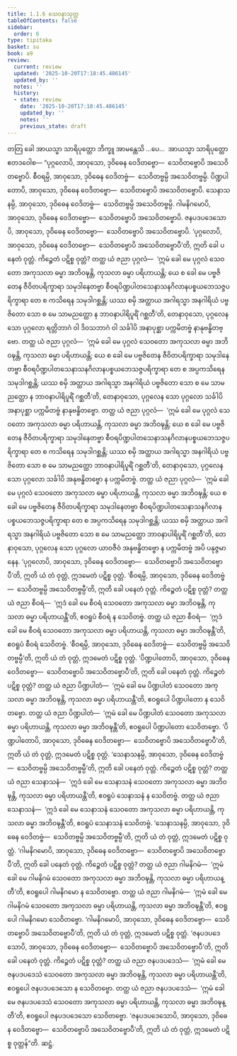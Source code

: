 ```yaml
---
title: 1.1.6 သေဝနာသုတ္တ
tableOfContents: false
sidebar:
  order: 6
type: tipitaka
basket: su
book: a9
review:
  current: review
  updated: '2025-10-20T17:18:45.486145'
  updated_by: ''
  notes: ''
  history:
  - state: review
    date: '2025-10-20T17:18:45.486145'
    updated_by: ''
    notes: ''
    previous_state: draft
---
```



<DynamicBreadcrumb />


<ReviewStatus review={frontmatter.review} showDetails={true} />

<HypothesisAnnotation frontmatter={frontmatter} />

<Division number="6" book="a9" e="ch" v="17" p="174">

<Paragraph number="60" book="a9">
တတြ ခေါ အာယသ္မာ သာရိပုတ္တော ဘိက္ခူ အာမန္တေသိ …ပေ…  အာယသ္မာ သာရိပုတ္တော ဧတဒဝေါစ—
</Paragraph>

<Paragraph number="61" book="a9">
“ပုဂ္ဂလောပိ, အာဝုသော, ဒုဝိဓေန ဝေဒိတဗ္ဗော—  သေဝိတဗ္ဗောပိ အသေဝိတဗ္ဗောပိ. စီဝရမ္ပိ, အာဝုသော, ဒုဝိဓေန ဝေဒိတဗ္ဗံ—  သေဝိတဗ္ဗမ္ပိ အသေဝိတဗ္ဗမ္ပိ. ပိဏ္ဍပါတောပိ, အာဝုသော, ဒုဝိဓေန ဝေဒိတဗ္ဗော—  သေဝိတဗ္ဗောပိ အသေဝိတဗ္ဗောပိ. သေနာသနမ္ပိ, အာဝုသော, ဒုဝိဓေန ဝေဒိတဗ္ဗံ—  သေဝိတဗ္ဗမ္ပိ အသေဝိတဗ္ဗမ္ပိ. ဂါမနိဂမောပိ, အာဝုသော, ဒုဝိဓေန ဝေဒိတဗ္ဗော—  သေဝိတဗ္ဗောပိ အသေဝိတဗ္ဗောပိ. ဇနပဒပဒေသောပိ, အာဝုသော, ဒုဝိဓေန ဝေဒိတဗ္ဗော—  သေဝိတဗ္ဗောပိ အသေဝိတဗ္ဗောပိ.
</Paragraph>

<Paragraph number="62" book="a9">
‘ပုဂ္ဂလောပိ, အာဝုသော, ဒုဝိဓေန ဝေဒိတဗ္ဗော—  သေဝိတဗ္ဗောပိ အသေဝိတဗ္ဗောပီ’တိ, ဣတိ ခေါ ပနေတံ ဝုတ္တံ. ကိဉ္စေတံ ပဋိစ္စ ဝုတ္တံ? တတ္ထ ယံ ဇညာ ပုဂ္ဂလံ—  ‘ဣမံ ခေါ မေ ပုဂ္ဂလံ သေဝတော အကုသလာ ဓမ္မာ အဘိဝဍ္ဎန္တိ, ကုသလာ ဓမ္မာ ပရိဟာယန္တိ; ယေ စ ခေါ မေ ပဗ္ဗဇိတေန ဇီဝိတပရိက္ခာရာ သမုဒါနေတဗ္ဗာ စီဝရပိဏ္ဍပါတသေနာသနဂိလာနပစ္စယဘေသဇ္ဇပရိက္ခာရာ တေ စ ကသိရေန သမုဒါဂစ္ဆန္တိ; ယဿ စမှိ အတ္ထာယ အဂါရသ္မာ အနဂါရိယံ ပဗ္ဗဇိတော သော စ မေ သာမညတ္ထော န ဘာဝနာပါရိပူရိံ ဂစ္ဆတီ’တိ, တေနာဝုသော, ပုဂ္ဂလေန သော ပုဂ္ဂလော ရတ္တိဘာဂံ ဝါ ဒိဝသဘာဂံ ဝါ သင်္ခါပိ အနာပုစ္ဆာ ပက္ကမိတဗ္ဗံ နာနုဗန္ဓိတဗ္ဗော.
</Paragraph>

<Paragraph number="63" book="a9">
တတ္ထ ယံ ဇညာ ပုဂ္ဂလံ—  ‘ဣမံ ခေါ မေ ပုဂ္ဂလံ သေဝတော အကုသလာ ဓမ္မာ အဘိဝဍ္ဎန္တိ, ကုသလာ ဓမ္မာ ပရိဟာယန္တိ; ယေ စ ခေါ မေ ပဗ္ဗဇိတေန ဇီဝိတပရိက္ခာရာ သမုဒါနေတဗ္ဗာ စီဝရပိဏ္ဍပါတသေနာသနဂိလာနပစ္စယဘေသဇ္ဇပရိက္ခာရာ တေ စ အပ္ပကသိရေန သမုဒါဂစ္ဆန္တိ; ယဿ စမှိ အတ္ထာယ အဂါရသ္မာ အနဂါရိယံ ပဗ္ဗဇိတော သော စ မေ သာမညတ္ထော န ဘာဝနာပါရိပူရိံ ဂစ္ဆတီ’တိ, တေနာဝုသော, ပုဂ္ဂလေန သော ပုဂ္ဂလော သင်္ခါပိ အနာပုစ္ဆာ ပက္ကမိတဗ္ဗံ နာနုဗန္ဓိတဗ္ဗော.
</Paragraph>

<Paragraph number="64" book="a9">
တတ္ထ ယံ ဇညာ ပုဂ္ဂလံ—  ‘ဣမံ ခေါ မေ ပုဂ္ဂလံ သေဝတော အကုသလာ ဓမ္မာ ပရိဟာယန္တိ, ကုသလာ ဓမ္မာ အဘိဝဍ္ဎန္တိ; ယေ စ ခေါ မေ ပဗ္ဗဇိတေန ဇီဝိတပရိက္ခာရာ သမုဒါနေတဗ္ဗာ စီဝရပိဏ္ဍပါတသေနာသနဂိလာနပစ္စယဘေသဇ္ဇပရိက္ခာရာ တေ စ ကသိရေန သမုဒါဂစ္ဆန္တိ; ယဿ စမှိ အတ္ထာယ အဂါရသ္မာ အနဂါရိယံ ပဗ္ဗဇိတော သော စ မေ သာမညတ္ထော ဘာဝနာပါရိပူရိံ ဂစ္ဆတီ’တိ, တေနာဝုသော, ပုဂ္ဂလေန သော ပုဂ္ဂလော သင်္ခါပိ အနုဗန္ဓိတဗ္ဗော န ပက္ကမိတဗ္ဗံ.
</Paragraph>

<Paragraph number="65" book="a9">
တတ္ထ ယံ ဇညာ ပုဂ္ဂလံ—  ‘ဣမံ ခေါ မေ ပုဂ္ဂလံ သေဝတော အကုသလာ ဓမ္မာ ပရိဟာယန္တိ, ကုသလာ ဓမ္မာ အဘိဝဍ္ဎန္တိ; ယေ စ ခေါ မေ ပဗ္ဗဇိတေန ဇီဝိတပရိက္ခာရာ သမုဒါနေတဗ္ဗာ စီဝရပိဏ္ဍပါတသေနာသနဂိလာနပစ္စယဘေသဇ္ဇပရိက္ခာရာ တေ စ အပ္ပကသိရေန သမုဒါဂစ္ဆန္တိ; ယဿ စမှိ အတ္ထာယ အဂါရသ္မာ အနဂါရိယံ ပဗ္ဗဇိတော သော စ မေ သာမညတ္ထော ဘာဝနာပါရိပူရိံ ဂစ္ဆတီ’တိ, တေနာဝုသော, ပုဂ္ဂလေန သော ပုဂ္ဂလော ယာဝဇီဝံ အနုဗန္ဓိတဗ္ဗော န ပက္ကမိတဗ္ဗံ အပိ ပနုဇ္ဇမာနေန. ‘ပုဂ္ဂလောပိ, အာဝုသော, ဒုဝိဓေန ဝေဒိတဗ္ဗော—  သေဝိတဗ္ဗောပိ အသေဝိတဗ္ဗောပီ’တိ, ဣတိ ယံ တံ ဝုတ္တံ, ဣဒမေတံ ပဋိစ္စ ဝုတ္တံ.
</Paragraph>

<Paragraph number="66" book="a9">
‘စီဝရမ္ပိ, အာဝုသော, ဒုဝိဓေန ဝေဒိတဗ္ဗံ—  သေဝိတဗ္ဗမ္ပိ အသေဝိတဗ္ဗမ္ပီ’တိ, ဣတိ ခေါ ပနေတံ ဝုတ္တံ. ကိဉ္စေတံ ပဋိစ္စ ဝုတ္တံ? တတ္ထ ယံ ဇညာ စီဝရံ—  ‘ဣဒံ ခေါ မေ စီဝရံ သေဝတော အကုသလာ ဓမ္မာ အဘိဝဍ္ဎန္တိ, ကုသလာ ဓမ္မာ ပရိဟာယန္တီ’တိ, ဧဝရူပံ စီဝရံ န သေဝိတဗ္ဗံ. တတ္ထ ယံ ဇညာ စီဝရံ—  ‘ဣဒံ ခေါ မေ စီဝရံ သေဝတော အကုသလာ ဓမ္မာ ပရိဟာယန္တိ, ကုသလာ ဓမ္မာ အဘိဝဍ္ဎန္တီ’တိ, ဧဝရူပံ စီဝရံ သေဝိတဗ္ဗံ. ‘စီဝရမ္ပိ, အာဝုသော, ဒုဝိဓေန ဝေဒိတဗ္ဗံ—  သေဝိတဗ္ဗမ္ပိ အသေဝိတဗ္ဗမ္ပီ’တိ, ဣတိ ယံ တံ ဝုတ္တံ, ဣဒမေတံ ပဋိစ္စ ဝုတ္တံ.
</Paragraph>

<Paragraph number="67" book="a9">
‘ပိဏ္ဍပါတောပိ, အာဝုသော, ဒုဝိဓေန ဝေဒိတဗ္ဗော—  သေဝိတဗ္ဗောပိ အသေဝိတဗ္ဗောပီ’တိ, ဣတိ ခေါ ပနေတံ ဝုတ္တံ. ကိဉ္စေတံ ပဋိစ္စ ဝုတ္တံ? တတ္ထ ယံ ဇညာ ပိဏ္ဍပါတံ—  ‘ဣမံ ခေါ မေ ပိဏ္ဍပါတံ သေဝတော အကုသလာ ဓမ္မာ အဘိဝဍ္ဎန္တိ, ကုသလာ ဓမ္မာ ပရိဟာယန္တီ’တိ, ဧဝရူပေါ ပိဏ္ဍပါတော န သေဝိတဗ္ဗော. တတ္ထ ယံ ဇညာ ပိဏ္ဍပါတံ—  ‘ဣမံ ခေါ မေ ပိဏ္ဍပါတံ သေဝတော အကုသလာ ဓမ္မာ ပရိဟာယန္တိ, ကုသလာ ဓမ္မာ အဘိဝဍ္ဎန္တီ’တိ, ဧဝရူပေါ ပိဏ္ဍပါတော သေဝိတဗ္ဗော. ‘ပိဏ္ဍပါတောပိ, အာဝုသော, ဒုဝိဓေန ဝေဒိတဗ္ဗော—  သေဝိတဗ္ဗောပိ အသေဝိတဗ္ဗောပီ’တိ, ဣတိ ယံ တံ ဝုတ္တံ, ဣဒမေတံ ပဋိစ္စ ဝုတ္တံ.
</Paragraph>

<Paragraph number="68" book="a9">
‘သေနာသနမ္ပိ, အာဝုသော, ဒုဝိဓေန ဝေဒိတဗ္ဗံ—  သေဝိတဗ္ဗမ္ပိ အသေဝိတဗ္ဗမ္ပီ’တိ, ဣတိ ခေါ ပနေတံ ဝုတ္တံ. ကိဉ္စေတံ ပဋိစ္စ ဝုတ္တံ? တတ္ထ ယံ ဇညာ သေနာသနံ—  ‘ဣဒံ ခေါ မေ သေနာသနံ သေဝတော အကုသလာ ဓမ္မာ အဘိဝဍ္ဎန္တိ, ကုသလာ ဓမ္မာ ပရိဟာယန္တီ’တိ, ဧဝရူပံ သေနာသနံ န သေဝိတဗ္ဗံ. တတ္ထ ယံ ဇညာ သေနာသနံ—  ‘ဣဒံ ခေါ မေ သေနာသနံ သေဝတော အကုသလာ ဓမ္မာ ပရိဟာယန္တိ, ကုသလာ ဓမ္မာ အဘိဝဍ္ဎန္တီ’တိ, ဧဝရူပံ သေနာသနံ သေဝိတဗ္ဗံ. ‘သေနာသနမ္ပိ, အာဝုသော, ဒုဝိဓေန ဝေဒိတဗ္ဗံ—  သေဝိတဗ္ဗမ္ပိ အသေဝိတဗ္ဗမ္ပီ’တိ, ဣတိ ယံ တံ ဝုတ္တံ, ဣဒမေတံ ပဋိစ္စ ဝုတ္တံ.
</Paragraph>

<Paragraph number="69" book="a9">
‘ဂါမနိဂမောပိ, အာဝုသော, ဒုဝိဓေန ဝေဒိတဗ္ဗော—  သေဝိတဗ္ဗောပိ အသေဝိတဗ္ဗောပီ’တိ, ဣတိ ခေါ ပနေတံ ဝုတ္တံ. ကိဉ္စေတံ ပဋိစ္စ ဝုတ္တံ? တတ္ထ ယံ ဇညာ ဂါမနိဂမံ—  ‘ဣမံ ခေါ မေ ဂါမနိဂမံ သေဝတော အကုသလာ ဓမ္မာ အဘိဝဍ္ဎန္တိ, ကုသလာ ဓမ္မာ ပရိဟာယန္တီ’တိ, ဧဝရူပေါ ဂါမနိဂမော န သေဝိတဗ္ဗော. တတ္ထ ယံ ဇညာ ဂါမနိဂမံ—  ‘ဣမံ ခေါ မေ ဂါမနိဂမံ သေဝတော အကုသလာ ဓမ္မာ ပရိဟာယန္တိ, ကုသလာ ဓမ္မာ အဘိဝဍ္ဎန္တီ’တိ, ဧဝရူပေါ ဂါမနိဂမော သေဝိတဗ္ဗော. ‘ဂါမနိဂမောပိ, အာဝုသော, ဒုဝိဓေန ဝေဒိတဗ္ဗော—  သေဝိတဗ္ဗောပိ အသေဝိတဗ္ဗောပီ’တိ, ဣတိ ယံ တံ ဝုတ္တံ, ဣဒမေတံ ပဋိစ္စ ဝုတ္တံ.
</Paragraph>

<Paragraph number="70" book="a9">
‘ဇနပဒပဒေသောပိ, အာဝုသော, ဒုဝိဓေန ဝေဒိတဗ္ဗော—  သေဝိတဗ္ဗောပိ အသေဝိတဗ္ဗောပီ’တိ, ဣတိ ခေါ ပနေတံ ဝုတ္တံ. ကိဉ္စေတံ ပဋိစ္စ ဝုတ္တံ? တတ္ထ ယံ ဇညာ ဇနပဒပဒေသံ—  ‘ဣမံ ခေါ မေ ဇနပဒပဒေသံ သေဝတော အကုသလာ ဓမ္မာ အဘိဝဍ္ဎန္တိ, ကုသလာ ဓမ္မာ ပရိဟာယန္တီ’တိ, ဧဝရူပေါ ဇနပဒပဒေသော န သေဝိတဗ္ဗော. တတ္ထ ယံ ဇညာ ဇနပဒပဒေသံ—  ‘ဣမံ ခေါ မေ ဇနပဒပဒေသံ သေဝတော အကုသလာ ဓမ္မာ ပရိဟာယန္တိ, ကုသလာ ဓမ္မာ အဘိဝဍ္ဎန္တီ’တိ, ဧဝရူပေါ ဇနပဒပဒေသော သေဝိတဗ္ဗော. ‘ဇနပဒပဒေသောပိ, အာဝုသော, ဒုဝိဓေန ဝေဒိတဗ္ဗော—  သေဝိတဗ္ဗောပိ အသေဝိတဗ္ဗောပီ’တိ, ဣတိ ယံ တံ ဝုတ္တံ, ဣဒမေတံ ပဋိစ္စ ဝုတ္တန်”တိ.

</Paragraph>
</Division>

<Paragraph number="71" type="center" book="a9">
ဆဋ္ဌံ.
</Paragraph>